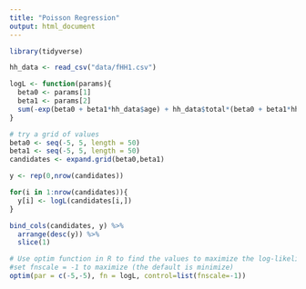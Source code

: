 ```yaml
---
title: "Poisson Regression"
output: html_document
---
```


```r
library(tidyverse)
```


```r
hh_data <- read_csv("data/fHH1.csv")
```


```r
logL <- function(params){
  beta0 <- params[1]
  beta1 <- params[2]
  sum(-exp(beta0 + beta1*hh_data$age) + hh_data$total*(beta0 + beta1*hh_data$age))
}
```

```r
# try a grid of values 
beta0 <- seq(-5, 5, length = 50)
beta1 <- seq(-5, 5, length = 50)
candidates <- expand.grid(beta0,beta1)

y <- rep(0,nrow(candidates))

for(i in 1:nrow(candidates)){
  y[i] <- logL(candidates[i,])
}

bind_cols(candidates, y) %>%
  arrange(desc(y)) %>%
  slice(1)
```





```r
# Use optim function in R to find the values to maximize the log-likelihood
#set fnscale = -1 to maximize (the default is minimize)
optim(par = c(-5,-5), fn = logL, control=list(fnscale=-1))
```




